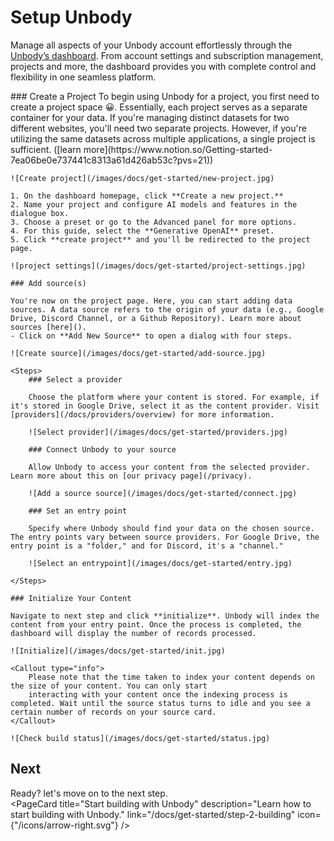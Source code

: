 
# Setup Unbody
Manage all aspects of your Unbody account effortlessly through the [Unbody’s dashboard](https://app.unbody.io). From account settings and subscription management, projects and more, the dashboard provides you with complete control and flexibility in one seamless platform.

<Steps>
    ### Create a Project
    To begin using Unbody for a project, you first need to create a project space 😀. Essentially, each project serves as a separate container for your data. If you're managing distinct datasets for two different websites, you'll need two separate projects. However, if you're utilizing the same datasets across multiple applications, a single project is sufficient. ([learn more](https://www.notion.so/Getting-started-7ea06be0e737441c8313a61d426ab53c?pvs=21))
    
    ![Create project](/images/docs/get-started/new-project.jpg)

    1. On the dashboard homepage, click **Create a new project.**
    2. Name your project and configure AI models and features in the dialogue box.
    3. Choose a preset or go to the Advanced panel for more options.
    4. For this guide, select the **Generative OpenAI** preset.
    5. Click **create project** and you'll be redirected to the project page.

    ![project settings](/images/docs/get-started/project-settings.jpg)

    ### Add source(s)

    You're now on the project page. Here, you can start adding data sources. A data source refers to the origin of your data (e.g., Google Drive, Discord Channel, or a Github Repository). Learn more about sources [here](). 
    - Click on **Add New Source** to open a dialog with four steps.
    
    ![Create source](/images/docs/get-started/add-source.jpg)

    <Steps>
        ### Select a provider

        Choose the platform where your content is stored. For example, if it's stored in Google Drive, select it as the content provider. Visit [providers](/docs/providers/overview) for more information.
        
        ![Select provider](/images/docs/get-started/providers.jpg)

        ### Connect Unbody to your source

        Allow Unbody to access your content from the selected provider. Learn more about this on [our privacy page](/privacy).
        
        ![Add a source source](/images/docs/get-started/connect.jpg)

        ### Set an entry point

        Specify where Unbody should find your data on the chosen source. The entry points vary between source providers. For Google Drive, the entry point is a "folder," and for Discord, it's a "channel."
        
        ![Select an entrypoint](/images/docs/get-started/entry.jpg)

    </Steps>

    ### Initialize Your Content

    Navigate to next step and click **initialize**. Unbody will index the content from your entry point. Once the process is completed, the dashboard will display the number of records processed.
    
    ![Initialize](/images/docs/get-started/init.jpg)

    <Callout type="info">
        Please note that the time taken to index your content depends on the size of your content. You can only start
        interacting with your content once the indexing process is completed. Wait until the source status turns to idle and you see a certain number of records on your source card.
    </Callout>
    
    ![Check build status](/images/docs/get-started/status.jpg)
</Steps>

## Next
Ready? let's move on to the next step.
<br />
<PageCard
    title="Start building with Unbody"
    description="Learn how to start building with Unbody."
    link="/docs/get-started/step-2-building"
    icon={"/icons/arrow-right.svg"}
/>
